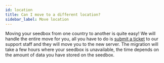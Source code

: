 ```yaml
---
id: location
title: Can I move to a different location?
sidebar_label: Move location
---
```


Moving your seedbox from one country to another is quite easy!
We will handle the entire move for you, all you have to do is [submit a ticket](https://panel.seedbox.io/submitticket.php?step=2&deptid=2) to our support staff and they will move you to the new server.
The migration will take a few hours where your seedbox is unavailable, the time depends on the amount of data you have stored on the seedbox.
